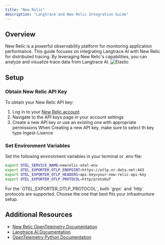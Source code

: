 ```yaml
---
title: "New Relic"
description: "Langtrace and New Relic Integration Guide"
---
```


## Overview

New Relic is a powerful observability platform for monitoring application performance. This guide focuses on integrating Langtrace AI with New Relic for distributed tracing. By leveraging New Relic's capabilities, you can analyze and visualize trace data from Langtrace AI.
![Elastic](/images/Xnapper-2024-08-16-17.16.09.png)

## Setup

### Obtain New Relic API Key

To obtain your New Relic API key:

1. Log in to your [New Relic account](https://one.newrelic.com/)
2. Navigate to the API keys page in your account settings
3. Create a new API key or use an existing one with appropriate permissions <Note>When Creating a new API key, make sure to select th key type Ingest-Lisence</Note>

### Set Environment Variables

Set the following environment variables in your terminal or .env file:

```bash
export OTEL_SERVICE_NAME=newrelic-otel-env
export OTEL_EXPORTER_OTLP_ENDPOINT=https://otlp.nr-data.net:443
export OTEL_EXPORTER_OTLP_HEADERS=api-key=your-new-relic-api-key
export OTEL_EXPORTER_OTLP_PROTOCOL=http/protobuf
```

<Note>
  For the `OTEL_EXPORTER_OTLP_PROTOCOL`, both `grpc` and `http` protocols are
  supported. Choose the one that best fits your infrastructure setup.
</Note>

## Additional Resources

- [New Relic OpenTelemetry Documentation](https://docs.newrelic.com/docs/more-integrations/open-source-telemetry-integrations/opentelemetry/introduction-opentelemetry-new-relic/)
- [Langtrace AI Documentation](https://docs.langtrace.ai/)
- [OpenTelemetry Python Documentation](https://opentelemetry.io/docs/instrumentation/python/)
